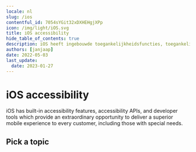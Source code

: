 ```yaml
---
locale: nl
slug: /ios
contentful_id: 7054sYGit32xDXHEHgjXPp
icon: /img/light/iOS.svg
title: iOS accessibility
hide_table_of_contents: true
description: iOS heeft ingebouwde toegankelijkheidsfuncties, toegankelijkheids-API's en ontwikkelaarstools die een buitengewone kans bieden om elke gebruiker, waaronder met een beperking, een superieure mobiele ervaring te bieden.
authors: [janjaap]
date: 2022-05-03
last_update:
  date: 2023-01-27
---
```


# iOS accessibility

iOS has built-in accessibility features, accessibility APIs, and developer tools which provide an extraordinary opportunity to deliver a superior mobile experience to every customer, including those with special needs.

## Pick a topic

<LinkList title="List of iOS accessibility topics" isHighlighted={true}>
  <LinkListItem url="/nl/docs/ios/codevoorbeelden" title="- Browse iOS code samples" pageTitle="iOS accessibility code samples" shortDescription="Browse code samples to learn how to build more accessible iOS apps." icon="/img/light/code.svg" iconAlt="Code icon"/>
  <LinkListItem url="/nl/docs/ios/functies" title="- Learn about iOS accessibility features" pageTitle="iOS accessibility features" shortDescription="Learn about the accessibility features that are offered by iOS." icon="/img/light/features.svg" iconAlt="Features icon"/>
</LinkList>
